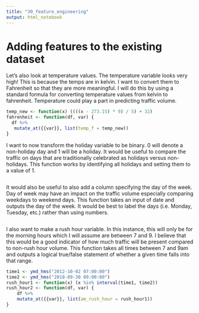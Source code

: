 ```yaml
---
title: "30_feature_engineering"
output: html_notebook
---
```


# Adding features to the existing dataset

Let's also look at temperature values. The temperature variable looks very high! This is because the temps are in kelvin. I want to convert them to Fahrenheit so that they are more meaningful. I will do this by using a standard formula for converting temperature values from kelvin to fahrenheit. Temperature could play a part in predicting traffic volume.
```r
temp_new <- function(x) ((((x - 273.15) * 9) / 5) + 32)
fahrenheit <- function(df, var) {
  df %>%
   mutate_at({{var}}, list(temp_f = temp_new))
}
```


I want to now transform the holiday variable to be binary. 0 will denote a non-holiday day and 1 will be a holiday. It would be useful to compare the traffic on days that are traditionally celebrated as holidays versus non-holidays. This function works by identifying all holidays and setting them to a value of 1.
```r

```

It would also be useful to also add a column specifying the day of the week. Day of week may have an impact on the traffic volume especially comparing weekdays to weekend days. This function takes an input of date and outputs the day of the week. It would be best to label the days (i.e. Monday, Tuesday, etc.) rather than using numbers.
```r

```

I also want to make a rush hour variable. In this instance, this will only be for the morning hours which I will assume are between 7 and 9. I believe that this would be a good indicator of how much traffic will be present compared to non-rush hour volume. This function takes all times between 7 and 9am and outputs a logical true/false statement of whether a given time falls into that range.
```r
time1 <- ymd_hms("2012-10-02 07:00:00")
time2 <- ymd_hms("2018-09-30 09:00:00")
rush_hour1 <- function(x) (x %in% interval(time1, time2))
rush_hour2 <- function(df, var) {
    df %>%
    mutate_at({{var}}, list(am_rush_hour = rush_hour1)) 
}
```

